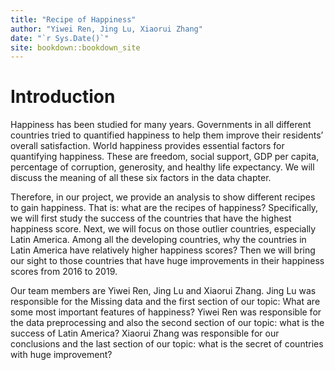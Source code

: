 ```yaml
--- 
title: "Recipe of Happiness"
author: "Yiwei Ren, Jing Lu, Xiaorui Zhang"
date: "`r Sys.Date()`"
site: bookdown::bookdown_site
---
```


# Introduction
Happiness has been studied for many years. Governments in all different countries tried to quantified happiness to help them improve their residents' overall satisfaction. World happiness provides essential factors for quantifying happiness. These are freedom, social support, GDP per capita, percentage of corruption, generosity, and healthy life expectancy. We will discuss the meaning of all these six factors in the data chapter. 

Therefore, in our project, we provide an analysis to show different recipes to gain happiness. That is: what are the recipes of happiness? Specifically, we will first study the success of the countries that have the highest happiness score. Next, we will focus on those outlier countries, especially Latin America. Among all the developing countries, why the countries in Latin America have relatively higher happiness scores? Then we will bring our sight to those countries that have huge improvements in their happiness scores from 2016 to 2019. 

Our team members are Yiwei Ren, Jing Lu and Xiaorui Zhang. Jing Lu was responsible for the Missing data and the first section of our topic: What are some most important features of happiness? Yiwei Ren was responsible for the data preprocessing and also the second section of our topic: what is the success of Latin America? Xiaorui Zhang was responsible for our conclusions and the last section of our topic: what is the secret of countries with huge improvement?

